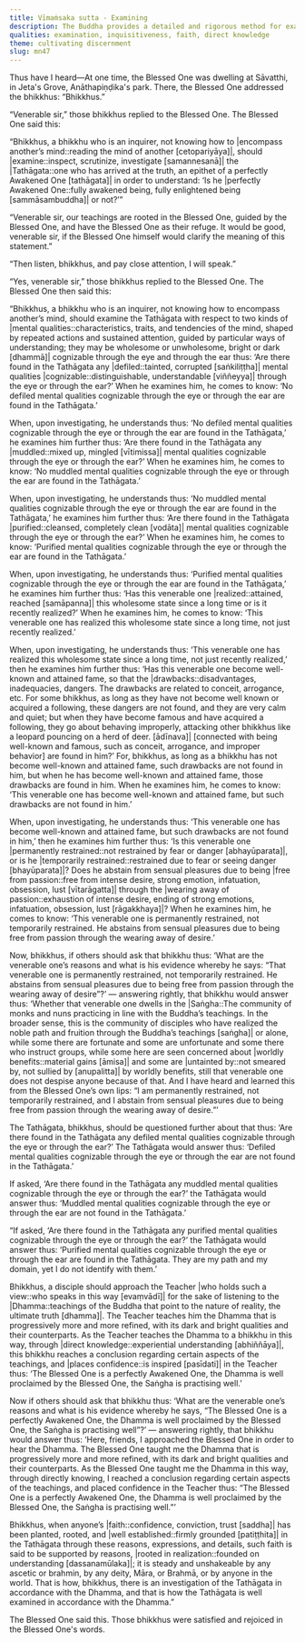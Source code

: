 ```yaml
---
title: Vīmaṁsaka sutta - Examining
description: The Buddha provides a detailed and rigorous method for examining a Teacher. By discerning the teacher’s mental qualities, through prolonged observation, questioning, and learning directly, one gradually realizes a certain aspect of the teaching and builds unshakeable confidence in both the teacher and the teachings.
qualities: examination, inquisitiveness, faith, direct knowledge
theme: cultivating discernment
slug: mn47
---
```


Thus have I heard—At one time, the Blessed One was dwelling at Sāvatthi, in Jeta's Grove, Anāthapiṇḍika's park. There, the Blessed One addressed the bhikkhus: “Bhikkhus.”

“Venerable sir,” those bhikkhus replied to the Blessed One. The Blessed One said this:

“Bhikkhus, a bhikkhu who is an inquirer, not knowing how to |encompass another’s mind::reading the mind of another [cetopariyāya]|, should |examine::inspect, scrutinize, investigate [samannesanā]| the |Tathāgata::one who has arrived at the truth, an epithet of a perfectly Awakened One [tathāgata]| in order to understand: ‘Is he |perfectly Awakened One::fully awakened being, fully enlightened being [sammāsambuddha]| or not?’”

“Venerable sir, our teachings are rooted in the Blessed One, guided by the Blessed One, and have the Blessed One as their refuge. It would be good, venerable sir, if the Blessed One himself would clarify the meaning of this statement.”

“Then listen, bhikkhus, and pay close attention, I will speak.”

“Yes, venerable sir,” those bhikkhus replied to the Blessed One. The Blessed One then said this:

“Bhikkhus, a bhikkhu who is an inquirer, not knowing how to encompass another’s mind, should examine the Tathāgata with respect to two kinds of |mental qualities::characteristics, traits, and tendencies of the mind, shaped by repeated actions and sustained attention, guided by particular ways of understanding; they may be wholesome or unwholesome, bright or dark [dhammā]| cognizable through the eye and through the ear thus: ‘Are there found in the Tathāgata any |defiled::tainted, corrupted [saṅkiliṭṭha]| mental qualities |cognizable::distinguishable, understandable [viññeyya]| through the eye or through the ear?’ When he examines him, he comes to know: ‘No defiled mental qualities cognizable through the eye or through the ear are found in the Tathāgata.’

When, upon investigating, he understands thus: ‘No defiled mental qualities cognizable through the eye or through the ear are found in the Tathāgata,’ he examines him further thus: ‘Are there found in the Tathāgata any |muddled::mixed up, mingled [vītimissa]| mental qualities cognizable through the eye or through the ear?’ When he examines him, he comes to know: ‘No muddled mental qualities cognizable through the eye or through the ear are found in the Tathāgata.’

When, upon investigating, he understands thus: ‘No muddled mental qualities cognizable through the eye or through the ear are found in the Tathāgata,’ he examines him further thus: ‘Are there found in the Tathāgata |purified::cleansed, completely clean [vodāta]| mental qualities cognizable through the eye or through the ear?’ When he examines him, he comes to know: ‘Purified mental qualities cognizable through the eye or through the ear are found in the Tathāgata.’

When, upon investigating, he understands thus: ‘Purified mental qualities cognizable through the eye or through the ear are found in the Tathāgata,’ he examines him further thus: ‘Has this venerable one |realized::attained, reached [samāpanna]| this wholesome state since a long time or is it recently realized?’ When he examines him, he comes to know: ‘This venerable one has realized this wholesome state since a long time, not just recently realized.’

When, upon investigating, he understands thus: ‘This venerable one has realized this wholesome state since a long time, not just recently realized,’ then he examines him further thus: ‘Has this venerable one become well-known and attained fame, so that the |drawbacks::disadvantages, inadequacies, dangers. The drawbacks are related to conceit, arrogance, etc. For some bhikkhus, as long as they have not become well known or acquired a following, these dangers are not found, and they are very calm and quiet; but when they have become famous and have acquired a following, they go about behaving improperly, attacking other bhikkhus like a leopard pouncing on a herd of deer. [ādīnava]| [connected with being well-known and famous, such as conceit, arrogance, and improper behavior] are found in him?’ For, bhikkhus, as long as a bhikkhu has not become well-known and attained fame, such drawbacks are not found in him, but when he has become well-known and attained fame, those drawbacks are found in him. When he examines him, he comes to know: ‘This venerable one has become well-known and attained fame, but such drawbacks are not found in him.’

When, upon investigating, he understands thus: ‘This venerable one has become well-known and attained fame, but such drawbacks are not found in him,’ then he examines him further thus: ‘Is this venerable one |permanently restrained::not restrained by fear or danger [abhayūparata]|, or is he |temporarily restrained::restrained due to fear or seeing danger [bhayūparata]|? Does he abstain from sensual pleasures due to being |free from passion::free from intense desire, strong emotion, infatuation, obsession, lust [vītarāgatta]| through the |wearing away of passion::exhaustion of intense desire, ending of strong emotions, infatuation, obsession, lust [rāgakkhaya]|? When he examines him, he comes to know: ‘This venerable one is permanently restrained, not temporarily restrained. He abstains from sensual pleasures due to being free from passion through the wearing away of desire.’

Now, bhikkhus, if others should ask that bhikkhu thus: ‘What are the venerable one’s reasons and what is his evidence whereby he says: “That venerable one is permanently restrained, not temporarily restrained. He abstains from sensual pleasures due to being free from passion through the wearing away of desire”?’ — answering rightly, that bhikkhu would answer thus: ‘Whether that venerable one dwells in the |Saṅgha::The community of monks and nuns practicing in line with the Buddha’s teachings. In the broader sense, this is the community of disciples who have realized the noble path and fruition through the Buddha’s teachings [saṅgha]| or alone, while some there are fortunate and some are unfortunate and some there who instruct groups, while some here are seen concerned about |worldly benefits::material gains [āmisa]| and some are |untainted by::not smeared by, not sullied by [anupalitta]| by worldly benefits, still that venerable one does not despise anyone because of that. And I have heard and learned this from the Blessed One’s own lips: “I am permanently restrained, not temporarily restrained, and I abstain from sensual pleasures due to being free from passion through the wearing away of desire.”’

The Tathāgata, bhikkhus, should be questioned further about that thus: ‘Are there found in the Tathāgata any defiled mental qualities cognizable through the eye or through the ear?’ The Tathāgata would answer thus: ‘Defiled mental qualities cognizable through the eye or through the ear are not found in the Tathāgata.’

If asked, ‘Are there found in the Tathāgata any muddled mental qualities cognizable through the eye or through the ear?’ the Tathāgata would answer thus: ‘Muddled mental qualities cognizable through the eye or through the ear are not found in the Tathāgata.’

“If asked, ‘Are there found in the Tathāgata any purified mental qualities cognizable through the eye or through the ear?’ the Tathāgata would answer thus: ‘Purified mental qualities cognizable through the eye or through the ear are found in the Tathāgata. They are my path and my domain, yet I do not identify with them.’

Bhikkhus, a disciple should approach the Teacher |who holds such a view::who speaks in this way [evaṃvādī]| for the sake of listening to the |Dhamma::teachings of the Buddha that point to the nature of reality, the ultimate truth [dhamma]|. The Teacher teaches him the Dhamma that is progressively more and more refined, with its dark and bright qualities and their counterparts. As the Teacher teaches the Dhamma to a bhikkhu in this way, through |direct knowledge::experiential understanding [abhiññāya]|, this bhikkhu reaches a conclusion regarding certain aspects of the teachings, and |places confidence::is inspired [pasīdati]| in the Teacher thus: ‘The Blessed One is a perfectly Awakened One, the Dhamma is well proclaimed by the Blessed One, the Saṅgha is practising well.’

Now if others should ask that bhikkhu thus: ‘What are the venerable one’s reasons and what is his evidence whereby he says, “The Blessed One is a perfectly Awakened One, the Dhamma is well proclaimed by the Blessed One, the Saṅgha is practising well”?’ — answering rightly, that bhikkhu would answer thus: ‘Here, friends, I approached the Blessed One in order to hear the Dhamma. The Blessed One taught me the Dhamma that is progressively more and more refined, with its dark and bright qualities and their counterparts. As the Blessed One taught me the Dhamma in this way, through directly knowing, I reached a conclusion regarding certain aspects of the teachings, and placed confidence in the Teacher thus: “The Blessed One is a perfectly Awakened One, the Dhamma is well proclaimed by the Blessed One, the Saṅgha is practising well.”’

Bhikkhus, when anyone’s |faith::confidence, conviction, trust [saddha]| has been planted, rooted, and |well established::firmly grounded [patiṭṭhita]| in the Tathāgata through these reasons, expressions, and details, such faith is said to be supported by reasons, |rooted in realization::founded on understanding [dassanamūlaka]|; it is steady and unshakeable by any ascetic or brahmin, by any deity, Māra, or Brahmā, or by anyone in the world. That is how, bhikkhus, there is an investigation of the Tathāgata in accordance with the Dhamma, and that is how the Tathāgata is well examined in accordance with the Dhamma.”

The Blessed One said this. Those bhikkhus were satisfied and rejoiced in the Blessed One's words.